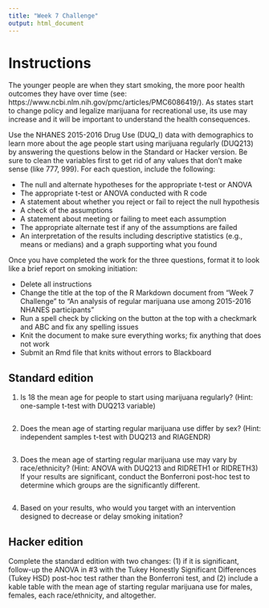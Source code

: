 ---
title: "Week 7 Challenge"
output: html_document
---

# Instructions

The younger people are when they start smoking, the more poor health outcomes they have over time (see: https://www.ncbi.nlm.nih.gov/pmc/articles/PMC6086419/). As states start to change policy and legalize marijuana for recreational use, its use may increase and it will be important to understand the health consequences. 

Use the NHANES 2015-2016 Drug Use (DUQ_I) data with demographics to learn more about the age people start using marijuana regularly (DUQ213) by answering the questions below in the Standard or Hacker version. Be sure to clean the variables first to get rid of any values that don't make sense (like 777, 999). For each question, include the following: 

* The null and alternate hypotheses for the appropriate t-test or ANOVA
* The appropriate t-test or ANOVA conducted with R code 
* A statement about whether you reject or fail to reject the null hypothesis 
* A check of the assumptions 
* A statement about meeting or failing to meet each assumption 
* The appropriate alternate test if any of the assumptions are failed 
* An interpretation of the results including descriptive statistics (e.g., means or medians) and a graph supporting what you found

Once you have completed the work for the three questions, format it to look like a brief report on smoking initiation: 

* Delete all instructions 
* Change the title at the top of the R Markdown document from "Week 7 Challenge" to "An analysis of regular marijuana use among 2015-2016 NHANES participants" 
* Run a spell check by clicking on the button at the top with a checkmark and ABC and fix any spelling issues 
* Knit the document to make sure everything works; fix anything that does not work 
* Submit an Rmd file that knits without errors to Blackboard 

## Standard edition

1. Is 18 the mean age for people to start using marijuana regularly? (Hint: one-sample t-test with DUQ213 variable)

```{r}

```

2. Does the mean age of starting regular marijuana use differ by sex? (Hint: independent samples t-test with DUQ213 and RIAGENDR) 

```{r}

```

3. Does the mean age of starting regular marijuana use may vary by race/ethnicity? (Hint: ANOVA with DUQ213 and RIDRETH1 or RIDRETH3) If your results are significant, conduct the Bonferroni post-hoc test to determine which groups are the significantly  different.

```{r}

```

4. Based on your results, who would you target with an intervention designed to decrease or delay smoking initation? 


## Hacker edition

Complete the standard edition with two changes: (1) if it is significant, follow-up the ANOVA in #3 with the Tukey Honestly Significant Differences (Tukey HSD) post-hoc test rather than the Bonferroni test, and (2) include a kable table with the mean age of starting regular marijuana use for males, females, each race/ethnicity, and altogether. 


